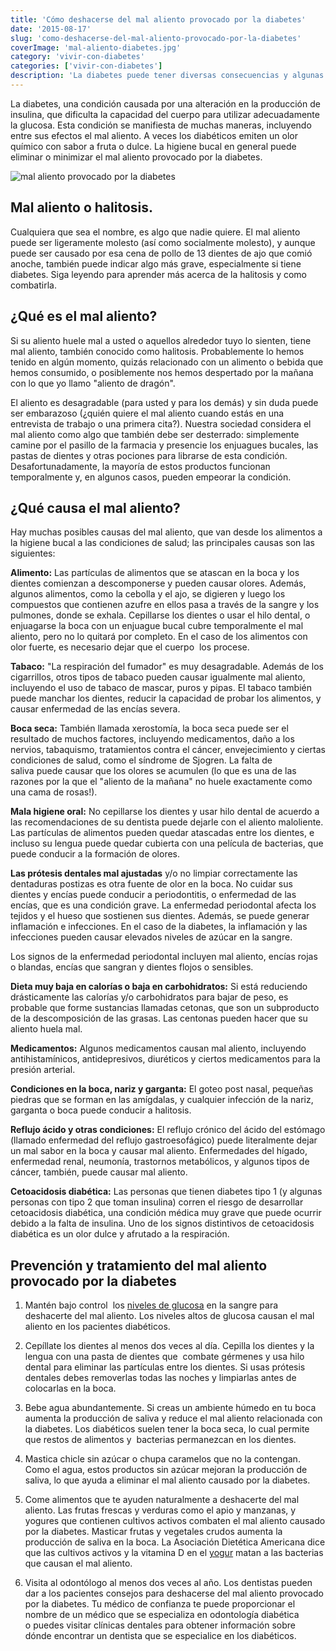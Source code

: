 ```yaml
---
title: 'Cómo deshacerse del mal aliento provocado por la diabetes'
date: '2015-08-17'
slug: 'como-deshacerse-del-mal-aliento-provocado-por-la-diabetes'
coverImage: 'mal-aliento-diabetes.jpg'
category: 'vivir-con-diabetes'
categories: ['vivir-con-diabetes']
description: 'La diabetes puede tener diversas consecuencias y algunas son más desagradables que peligrosas. Cómo deshacerse del mal aliento provocado por la diabetes'
---
```


La diabetes, una condición causada por una alteración en la producción de insulina, que dificulta la capacidad del cuerpo para utilizar adecuadamente la glucosa. Esta condición se manifiesta de muchas maneras, incluyendo entre sus efectos el mal aliento. A veces los diabéticos emiten un olor químico con sabor a fruta o dulce. La higiene bucal en general puede eliminar o minimizar el mal aliento provocado por la diabetes.

![mal aliento provocado por la diabetes](images/deshacerse-del-mal-aliento-por-la-diabetes.jpg)

## Mal aliento o halitosis.

Cualquiera que sea el nombre, es algo que nadie quiere. El mal aliento puede ser ligeramente molesto (así como socialmente molesto), y aunque puede ser causado por esa cena de pollo de 13 dientes de ajo que comió anoche, también puede indicar algo más grave, especialmente si tiene diabetes. Siga leyendo para aprender más acerca de la halitosis y como combatirla.

## ¿Qué es el mal aliento?

Si su aliento huele mal a usted o aquellos alrededor tuyo lo sienten, tiene mal aliento, también conocido como halitosis. Probablemente lo hemos tenido en algún momento, quizás relacionado con un alimento o bebida que hemos consumido, o posiblemente nos hemos despertado por la mañana con lo que yo llamo "aliento de dragón".

El aliento es desagradable (para usted y para los demás) y sin duda puede ser embarazoso (¿quién quiere el mal aliento cuando estás en una entrevista de trabajo o una primera cita?). Nuestra sociedad considera el mal aliento como algo que también debe ser desterrado: simplemente camine por el pasillo de la farmacia y presencie los enjuagues bucales, las pastas de dientes y otras pociones para librarse de esta condición. Desafortunadamente, la mayoría de estos productos funcionan temporalmente y, en algunos casos, pueden empeorar la condición.

## ¿Qué causa el mal aliento?

Hay muchas posibles causas del mal aliento, que van desde los alimentos a la higiene bucal a las condiciones de salud; las principales causas son las siguientes:

**Alimento:** Las partículas de alimentos que se atascan en la boca y los dientes comienzan a descomponerse y pueden causar olores. Además, algunos alimentos, como la cebolla y el ajo, se digieren y luego los compuestos que contienen azufre en ellos pasa a través de la sangre y los pulmones, donde se exhala. Cepillarse los dientes o usar el hilo dental, o enjuagarse la boca con un enjuague bucal cubre temporalmente el mal aliento, pero no lo quitará por completo. En el caso de los alimentos con olor fuerte, es necesario dejar que el cuerpo  los procese.

**Tabaco:** "La respiración del fumador" es muy desagradable. Además de los cigarrillos, otros tipos de tabaco pueden causar igualmente mal aliento, incluyendo el uso de tabaco de mascar, puros y pipas. El tabaco también puede manchar los dientes, reducir la capacidad de probar los alimentos, y causar enfermedad de las encías severa.

**Boca seca:** También llamada xerostomía, la boca seca puede ser el resultado de muchos factores, incluyendo medicamentos, daño a los nervios, tabaquismo, tratamientos contra el cáncer, envejecimiento y ciertas condiciones de salud, como el síndrome de Sjogren. La falta de saliva puede causar que los olores se acumulen (lo que es una de las razones por la que el "aliento de la mañana" no huele exactamente como una cama de rosas!).

**Mala higiene oral:** No cepillarse los dientes y usar hilo dental de acuerdo a las recomendaciones de su dentista puede dejarle con el aliento maloliente. Las partículas de alimentos pueden quedar atascadas entre los dientes, e incluso su lengua puede quedar cubierta con una película de bacterias, que puede conducir a la formación de olores.

**Las prótesis dentales mal ajustadas** y/o no limpiar correctamente las dentaduras postizas es otra fuente de olor en la boca. No cuidar sus dientes y encías puede conducir a periodontitis, o enfermedad de las encías, que es una condición grave. La enfermedad periodontal afecta los tejidos y el hueso que sostienen sus dientes. Además, se puede generar inflamación e infecciones. En el caso de la diabetes, la inflamación y las infecciones pueden causar elevados niveles de azúcar en la sangre.

Los signos de la enfermedad periodontal incluyen mal aliento, encías rojas o blandas, encías que sangran y dientes flojos o sensibles.

**Dieta muy baja en calorías o baja en carbohidratos:** Si está reduciendo drásticamente las calorías y/o carbohidratos para bajar de peso, es probable que forme sustancias llamadas cetonas, que son un subproducto de la descomposición de las grasas. Las centonas pueden hacer que su aliento huela mal.

**Medicamentos:** Algunos medicamentos causan mal aliento, incluyendo antihistamínicos, antidepresivos, diuréticos y ciertos medicamentos para la presión arterial.

**Condiciones en la boca, nariz y garganta:** El goteo post nasal, pequeñas piedras que se forman en las amígdalas, y cualquier infección de la nariz, garganta o boca puede conducir a halitosis.

**Reflujo ácido y otras condiciones:** El reflujo crónico del ácido del estómago (llamado enfermedad del reflujo gastroesofágico) puede literalmente dejar un mal sabor en la boca y causar mal aliento. Enfermedades del hígado, enfermedad renal, neumonía, trastornos metabólicos, y algunos tipos de cáncer, también, puede causar mal aliento.

**Cetoacidosis diabética:** Las personas que tienen diabetes tipo 1 (y algunas personas con tipo 2 que toman insulina) corren el riesgo de desarrollar cetoacidosis diabética, una condición médica muy grave que puede ocurrir debido a la falta de insulina. Uno de los signos distintivos de cetoacidosis diabética es un olor dulce y afrutado a la respiración.

## Prevención y tratamiento del mal aliento provocado por la diabetes

1. Mantén bajo control  los [niveles de glucosa](/cuanto-es-el-nivel-normal-de-glucosa/) en la sangre para deshacerte del mal aliento. Los niveles altos de glucosa causan el mal aliento en los pacientes diabéticos.

2. Cepíllate los dientes al menos dos veces al día. Cepilla los dientes y la lengua con una pasta de dientes que  combate gérmenes y usa hilo dental para eliminar las partículas entre los dientes. Si usas prótesis dentales debes removerlas todas las noches y limpiarlas antes de colocarlas en la boca.

3. Bebe agua abundantemente. Si creas un ambiente húmedo en tu boca aumenta la producción de saliva y reduce el mal aliento relacionada con la diabetes. Los diabéticos suelen tener la boca seca, lo cual permite que restos de alimentos y  bacterias permanezcan en los dientes.

4. Mastica chicle sin azúcar o chupa caramelos que no la contengan. Como el agua, estos productos sin azúcar mejoran la producción de saliva, lo que ayuda a eliminar el mal aliento causado por la diabetes.

5. Come alimentos que te ayuden naturalmente a deshacerte del mal aliento. Las frutas frescas y verduras como el apio y manzanas, y yogures que contienen cultivos activos combaten el mal aliento causado por la diabetes. Masticar frutas y vegetales crudos aumenta la producción de saliva en la boca. La Asociación Dietética Americana dice que las cultivos activos y la vitamina D en el [yogur](/yogur-griego-en-la-dieta-diabetica/) matan a las bacterias que causan el mal aliento.

6. Visita al odontólogo al menos dos veces al año. Los dentistas pueden dar a los pacientes consejos para deshacerse del mal aliento provocado por la diabetes. Tu médico de confianza te puede proporcionar el nombre de un médico que se especializa en odontología diabética o puedes visitar clínicas dentales para obtener información sobre dónde encontrar un dentista que se especialice en los diabéticos.
